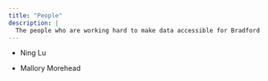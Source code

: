 ```yaml
---
title: "People"
description: |
  The people who are working hard to make data accessible for Bradford
---
```


- Ning Lu

- Mallory Morehead